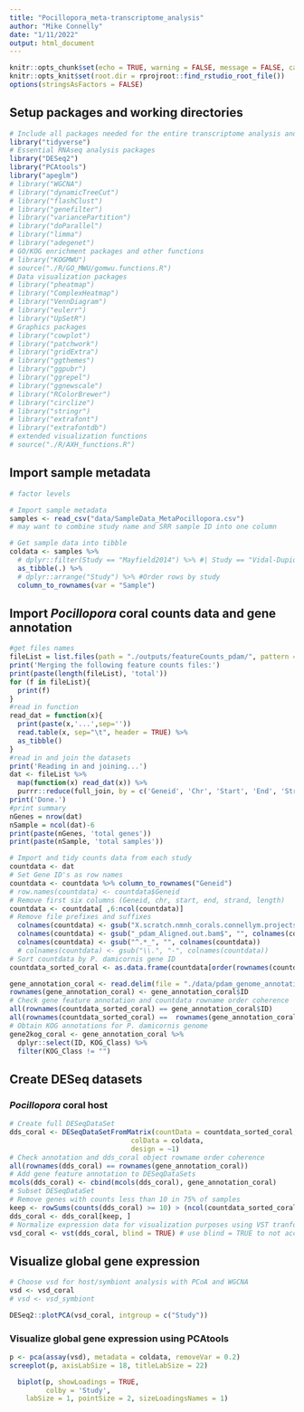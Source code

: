 ```yaml
---
title: "Pocillopora_meta-transcriptome_analysis"
author: "Mike Connelly"
date: "1/11/2022"
output: html_document
---
```


```r
knitr::opts_chunk$set(echo = TRUE, warning = FALSE, message = FALSE, cache = TRUE)
knitr::opts_knit$set(root.dir = rprojroot::find_rstudio_root_file())
options(stringsAsFactors = FALSE)
```

## Setup packages and working directories
```r
# Include all packages needed for the entire transcriptome analysis and downstream visualizations
library("tidyverse")
# Essential RNAseq analysis packages
library("DESeq2")
library("PCAtools")
library("apeglm")
# library("WGCNA")
# library("dynamicTreeCut")
# library("flashClust")
# library("genefilter")
# library("variancePartition")
# library("doParallel")
# library("limma")
# library("adegenet")
# GO/KOG enrichment packages and other functions
# library("KOGMWU")
# source("./R/GO_MWU/gomwu.functions.R")
# Data visualization packages
# library("pheatmap")
# library("ComplexHeatmap")
# library("VennDiagram")
# library("eulerr")
# library("UpSetR")
# Graphics packages
# library("cowplot")
# library("patchwork")
# library("gridExtra")
# library("ggthemes")
# library("ggpubr")
# library("ggrepel")
# library("ggnewscale")
# library("RColorBrewer")
# library("circlize")
# library("stringr")
# library("extrafont")
# library("extrafontdb")
# extended visualization functions
# source("./R/AXH_functions.R")
```

## Import sample metadata
```r
# factor levels
```
```r
# Import sample metadata 
samples <- read_csv("data/SampleData_MetaPocillopora.csv")
# may want to combine study name and SRR sample ID into one column
```
```r
# Get sample data into tibble
coldata <- samples %>%
  # dplyr::filter(Study == "Mayfield2014") %>% #| Study == "Vidal-Dupiol2014"
  as_tibble(.) %>%
  # dplyr::arrange("Study") %>% #Order rows by study                    
  column_to_rownames(var = "Sample")  
```

## Import *Pocillopora* coral counts data and gene annotation
```r
#get files names
fileList = list.files(path = "./outputs/featureCounts_pdam/", pattern = "*counts", full.names = TRUE)
print('Merging the following feature counts files:')
print(paste(length(fileList), 'total'))
for (f in fileList){
  print(f)
}
#read in function
read_dat = function(x){
  print(paste(x,'...',sep=''))
  read.table(x, sep="\t", header = TRUE) %>% 
  as_tibble()
}
#read in and join the datasets
print('Reading in and joining...')
dat <- fileList %>%
  map(function(x) read_dat(x)) %>% 
  purrr::reduce(full_join, by = c('Geneid', 'Chr', 'Start', 'End', 'Strand', 'Length'))
print('Done.')
#print summary
nGenes = nrow(dat)
nSample = ncol(dat)-6
print(paste(nGenes, 'total genes'))
print(paste(nSample, 'total samples'))
```
```r
# Import and tidy counts data from each study
countdata <- dat
# Set Gene ID's as row names
countdata <- countdata %>% column_to_rownames("Geneid")
# row.names(countdata) <- countdata$Geneid
# Remove first six columns (Geneid, chr, start, end, strand, length)
countdata <- countdata[ ,6:ncol(countdata)]
# Remove file prefixes and suffixes
  colnames(countdata) <- gsub("X.scratch.nmnh_corals.connellym.projects.MetaPocillopora.outputs.STARalign_pdam.", "", colnames(countdata))
  colnames(countdata) <- gsub("_pdam_Aligned.out.bam$", "", colnames(countdata))
  colnames(countdata) <- gsub("^.*_", "", colnames(countdata))
  # colnames(countdata) <- gsub("\\.", "-", colnames(countdata))
# Sort countdata by P. damicornis gene ID
countdata_sorted_coral <- as.data.frame(countdata[order(rownames(countdata)),])
```
```r
gene_annotation_coral <- read.delim(file = "./data/pdam_genome_annotations.tsv", header = T) %>% arrange(ID)
rownames(gene_annotation_coral) <- gene_annotation_coral$ID
# Check gene feature annotation and countdata rowname order coherence
all(rownames(countdata_sorted_coral) == gene_annotation_coral$ID)
all(rownames(countdata_sorted_coral) ==  rownames(gene_annotation_coral))
# Obtain KOG annotations for P. damicornis genome
gene2kog_coral <- gene_annotation_coral %>%
  dplyr::select(ID, KOG_Class) %>% 
  filter(KOG_Class != "")
```

## Create DESeq datasets
### *Pocillopora* coral host
```r
# Create full DESeqDataSet
dds_coral <- DESeqDataSetFromMatrix(countData = countdata_sorted_coral,
                              colData = coldata,
                              design = ~1)
# Check annotation and dds_coral object rowname order coherence
all(rownames(dds_coral) == rownames(gene_annotation_coral))
# Add gene feature annotation to DESeqDataSets
mcols(dds_coral) <- cbind(mcols(dds_coral), gene_annotation_coral)
# Subset DESeqDataSet
# Remove genes with counts less than 10 in 75% of samples
keep <- rowSums(counts(dds_coral) >= 10) > (ncol(countdata_sorted_coral)*0.75)
dds_coral <- dds_coral[keep, ]
# Normalize expression data for visualization purposes using VST tranformation
vsd_coral <- vst(dds_coral, blind = TRUE) # use blind = TRUE to not account for experimental design
```

## Visualize global gene expression
```r
# Choose vsd for host/symbiont analysis with PCoA and WGCNA
vsd <- vsd_coral
# vsd <- vsd_symbiont
```
```r
DESeq2::plotPCA(vsd_coral, intgroup = c("Study")) 
```
### Visualize global gene expression using PCAtools
```r
p <- pca(assay(vsd), metadata = coldata, removeVar = 0.2)
screeplot(p, axisLabSize = 18, titleLabSize = 22)
```
```r
  biplot(p, showLoadings = TRUE,
         colby = 'Study',
    labSize = 1, pointSize = 2, sizeLoadingsNames = 1)
```

